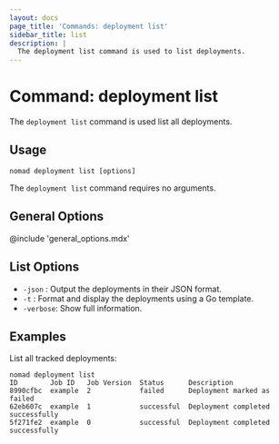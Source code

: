 ```yaml
---
layout: docs
page_title: 'Commands: deployment list'
sidebar_title: list
description: |
  The deployment list command is used to list deployments.
---
```


# Command: deployment list

The `deployment list` command is used list all deployments.

## Usage

```plaintext
nomad deployment list [options]
```

The `deployment list` command requires no arguments.

## General Options

@include 'general_options.mdx'

## List Options

- `-json` : Output the deployments in their JSON format.
- `-t` : Format and display the deployments using a Go template.
- `-verbose`: Show full information.

## Examples

List all tracked deployments:

```shell-session
nomad deployment list
ID        Job ID   Job Version  Status      Description
8990cfbc  example  2            failed      Deployment marked as failed
62eb607c  example  1            successful  Deployment completed successfully
5f271fe2  example  0            successful  Deployment completed successfully
```
